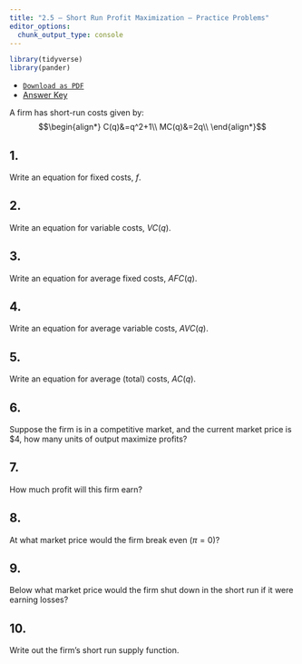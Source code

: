 ```yaml
---
title: "2.5 — Short Run Profit Maximization — Practice Problems"
editor_options: 
  chunk_output_type: console
---
```


```r
library(tidyverse)
library(pander)
```

- [<i class="fas fa-file-pdf"></i> `Download as PDF`](/practice/2.5-practice.pdf)
- [<i class="far fa-life-ring"></i> Answer Key](https://www.youtube.com/watch/dQw4w9WgXcQ)

A firm has short-run costs given by:
$$\begin{align*}
C(q)&=q^2+1\\
MC(q)&=2q\\ \end{align*}$$

## 1. 
Write an equation for fixed costs, $f$.

## 2.
Write an equation for variable costs, $VC(q)$.

## 3.
Write an equation for average fixed costs, $AFC(q)$.

## 4.
Write an equation for average variable costs, $AVC(q)$.

## 5.
Write an equation for average (total) costs, $AC(q)$.

## 6.
Suppose the firm is in a competitive market, and the current market price is $4, how many units of output maximize profits?

## 7.
How much profit will this firm earn?

## 8.
At what market price would the firm break even $(\pi=0)$?

## 9.
Below what market price would the firm shut down in the short run if it were earning losses?

## 10.
Write out the firm's short run supply function.